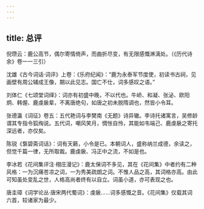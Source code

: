 ```yaml
---
---
---
```

title: 总评
---




倪瓒云：鹿公高节，偶尔寄情倚声，而曲折尽变，有无限感慨淋漓处。（《历代诗余》卷一一三引）

沈雄《古今词话·词评》上卷：《乐府纪闻》：“鹿为永泰军节度使，初读书古祠，见画壁有周公辅成王像，期以此见志。国亡不仕，词多感叹之语。”

刘体仁《七颂堂词绎》：词亦有初盛中晚，不以代也。牛峤、和凝、张泌、欧阳炯、韩偓、鹿虔扆辈，不离唐绝句，如唐之初未脱隋调也，然皆小令耳。

张德瀛《词征》卷五：五代艳词与李樊南《无题》诗异辙。李诗托诸寓言，吴修龄谓其专指令狐绹说。五代词，嘲风笑月，惆怅自怜，其能如韦端己、鹿虔扆之寄托深远者，亦仅矣。

陈锐《袌碧斋词话》：词有天籁，小令是已。本朝词人，盛称纳兰成德，余读之，但觉千篇一律，无所取裁。鹿虔扆、冯正中之流，不如是也。

李冰若《花间集评注·栩庄漫记》：鹿太保词不多见，其在《花间集》中者约有二种风格：一为沉痛苍凉之词，一为秀美疏朗之词。不惟人品之高，其词格亦高。由此可知虽处变乱之世，人格高尚者终有以自立。词虽小道，亦可表现之也。

唐圭璋《词学论丛·唐宋两代蜀词》：虔扆……词多感慨之音。《花间集》仅载其词六首，较诸家为最少。